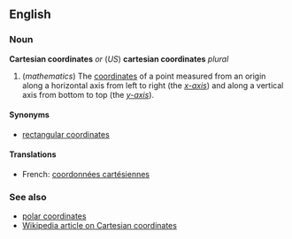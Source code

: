 ==English==
===Noun===
'''Cartesian coordinates''' ''or'' (''US'') '''cartesian coordinates''' ''plural''

#(''mathematics'') The [[coordinates]] of a point measured from an origin along a horizontal axis from left to right (the ''[[x-axis]]'') and along a vertical axis from bottom to top (the ''[[y-axis]]'').

====Synonyms====
*[[rectangular coordinates]]

====Translations====
*French: [[coordonnées cartésiennes]]

===See also===
*[[polar coordinates]]
*[[w:Cartesian_coordinates|Wikipedia article on Cartesian coordinates]]
